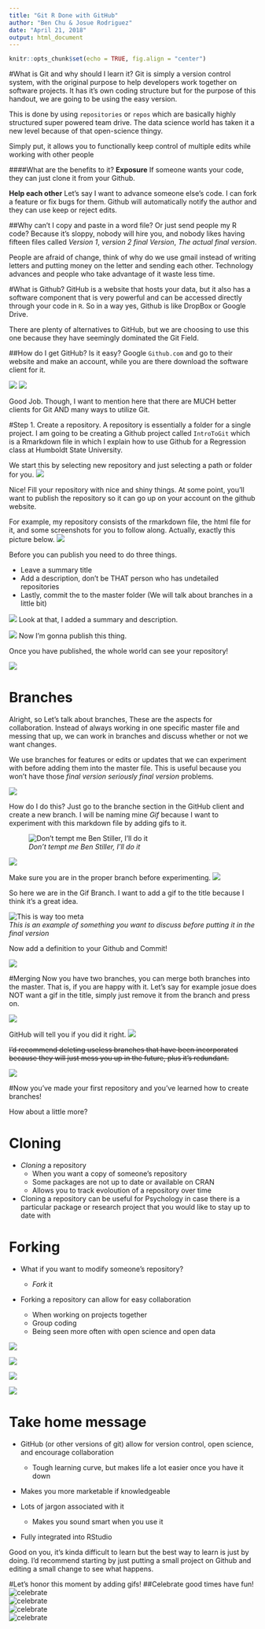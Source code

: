 ```yaml
---
title: "Git R Done with GitHub"
author: "Ben Chu & Josue Rodriguez"
date: "April 21, 2018"
output: html_document
---
```


```r
knitr::opts_chunk$set(echo = TRUE, fig.align = "center")
```


#What is Git and why should I learn it?
Git is simply a version control system, with the original purpose to help developers work together on software projects. It has it's own coding structure but for the purpose of this handout, we are going to be using the easy version. 


This is done by using `repositories` or `repos` which are basically highly structured super powered team drive. The data science world has taken it a new level because of that open-science thingy.

Simply put, it allows you to functionally keep control of multiple edits while working with other people

####What are the benefits to it?
**Exposure** If someone wants your code, they can just clone it from your Github.

**Help each other** Let's say I want to advance someone else's code. I can fork a feature or fix bugs for them. Github will automatically notify the author and they can use keep or reject edits.


##Why can't I copy and paste in a word file? Or just send people my R code?
Because it's sloppy, nobody will hire you, and nobody likes having fifteen files called *Version 1*, *version 2* *final Version*, *The actual final version*. 

People are afraid of change, think of why do we use gmail instead of writing letters and putting money on the letter and sending each other. Technology advances and people who take advantage of it waste less time.

#What is Github?
GitHub is a website that hosts your data, but it also has a software component that is very powerful and can be accessed directly through your code in `R`. So in a way yes, Github is like DropBox or Google Drive.


There are plenty of alternatives to GitHub, but we are choosing to use this one because they have seemingly dominated the Git Field.

##How do I get GitHub? Is it easy?
Google `Github.com` and go to their website and make an account, while you are there download the software client for it. 

![](C:\Users\Branly Mclanbry\Documents\GitHub\IntroToGit\img1.png)
![](C:\Users\Branly Mclanbry\Documents\GitHub\IntroToGit\img2.png)

Good Job. Though, I want to mention here that there are MUCH better clients for Git AND many ways to utilize Git. 

#Step 1. Create a repository. 
A repository is essentially a folder for a single project. I am going to be creating a Github project called `IntroToGit` which is a Rmarkdown file in which I explain how to use Github for a Regression class at Humboldt State University. 

We start this by selecting new repository and just selecting a path or folder for you.
![](C:\Users\Branly Mclanbry\Documents\GitHub\IntroToGit\img3.png)

Nice! Fill your repository with nice and shiny things. At some point, you'll want to publish the repository so it can go up on your account on the github website. 

For example, my repository consists of the rmarkdown file, the html file for it, and some screenshots for you to follow along. Actually, exactly this picture below.
![](C:\Users\Branly Mclanbry\Documents\GitHub\IntroToGit\img4.png)

Before you can publish you need to do three things. 

* Leave a summary title
* Add a description, don't be THAT person who has undetailed repositories
* Lastly, commit the to the master folder (We will talk about branches in a little bit)

![](C:\Users\Branly Mclanbry\Documents\GitHub\IntroToGit\img5.png)
Look at that, I added a summary and description.

![](C:\Users\Branly Mclanbry\Documents\GitHub\IntroToGit\img6.png)
Now I'm gonna publish this thing.

Once you have published, the whole world can see your repository!



![](C:\Users\Branly Mclanbry\Documents\GitHub\IntroToGit\img7.png)

# Branches
Alright, so Let's talk about branches, These are the aspects for collaboration. Instead of always working in one specific master file and messing that up, we can work in branches and discuss whether or not we want changes.


We use branches for features or edits or updates that we can experiment with before adding them into the master file. This is useful because you won't have those *final version* *seriously final version* problems. 

![](https://guides.github.com/activities/hello-world/branching.png)

How do I do this? Just go to the branche section in the GitHub client and create a new branch. I will be naming mine *Gif* because I want to experiment with this markdown file by adding gifs to it. 


![*Don't tempt me Ben Stiller, I'll do it*](https://media.giphy.com/media/wi8Ez1mwRcKGI/giphy.gif)


![](C:\Users\Branly Mclanbry\Documents\GitHub\IntroToGit\img8.png)

Make sure you are in the proper branch before experimenting.
![](C:\Users\Branly Mclanbry\Documents\GitHub\IntroToGit\img9.png)

So here we are in the Gif Branch. I want to add a gif to the title because I think it's a great idea.

![This is way too meta](https://media.giphy.com/media/E21p4xYH9NgkIsrgsS/giphy.gif)  
*This is an example of something you want to discuss before putting it in the final version*

Now add a definition to your Github and Commit!

![](C:\Users\Branly Mclanbry\Documents\GitHub\IntroToGit\img10.png)

#Merging
Now you have two branches, you can merge both branches into the master. That is, if you are happy with it. Let's say for example josue does NOT want a gif in the title, simply just remove it from the branch and press on. 

![](C:\Users\Branly Mclanbry\Documents\GitHub\IntroToGit\img11.png)

GitHub will tell you if you did it right.
![](C:\Users\Branly Mclanbry\Documents\GitHub\IntroToGit\img12.png)

~~I'd recommend deleting useless branches that have been incorporated because they will just mess you up in the future, plus it's redundant.~~

![](C:\Users\Branly Mclanbry\Documents\GitHub\IntroToGit\img13.png)

#Now you've made your first repository and you've learned how to create branches! 

How about a little more?

# Cloning 

* *Cloning* a repository
    + When you want a copy of someone's repository
    + Some packages are not up to date or available on CRAN
    + Allows you to track evoloution of a repository over time
    
* Cloning a repository can be useful for Psychology in case there is a particular package or research project that you would like to stay up to date with

# Forking

* What if you want to modify someone's repository? 
    + *Fork* it
    
* Forking a repository can allow for easy collaboration

    + When working on projects together
    + Group coding
    + Being seen more often with open science and open data

![](https://imgur.com/YaRH7aT.png)

![](https://imgur.com/g1g6CtS.png)

![](https://imgur.com/2CdVnbF.png)

![](https://imgur.com/Vu8H9hJ.png)

# Take home message

* GitHub (or other versions of git) allow for version control, open science, and encourage collaboration

    + Tough learning curve, but makes life a lot easier once you have it down
* Makes you more marketable if knowledgeable
* Lots of jargon associated with it

    + Makes you sound smart when you use it

* Fully integrated into RStudio


Good on you, it's kinda difficult to learn but the best way to learn is just by doing. I'd recommend starting by just putting a small project on Github and editing a small change to see what happens.


#Let's honor this moment by adding gifs!
##Celebrate good times have fun!
![celebrate](https://media.giphy.com/media/l0MYt5jPR6QX5pnqM/giphy.gif)  
![celebrate](https://media.giphy.com/media/axu6dFuca4HKM/giphy.gif)  
![celebrate](https://media.giphy.com/media/26tPplGWjN0xLybiU/giphy.gif)  
![celebrate](https://media.giphy.com/media/irbOGCtFm8LNC/giphy.gif)  

